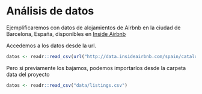 # Análisis de datos

Ejemplificaremos con datos de alojamientos de Airbnb en la ciudad de Barcelona, España, disponibles en [Inside Airbnb](http://data.insideairbnb.com/spain/catalonia/barcelona/2019-11-09/visualisations/listings.csv)

Accedemos a los datos desde la url. 

```r
datos <- readr::read_csv(url("http://data.insideairbnb.com/spain/catalonia/barcelona/2019-11-09/visualisations/listings.csv"))

```

Pero si previamente los bajamos, podemos importarlos desde la carpeta data del proyecto

```r
datos <- readr::read_csv("data/listings.csv")
```



<!-- ## GDS -->

<!-- - R no es un SIG (Sistemas de Información Geográficos) -->

<!-- - R permite hacer Ciencia de Datos Geográficos (SDG) -->

<!-- | Atributos     | SIG | SDG | -->
<!-- |---------------|:-------------:|:-------------:| -->
<!-- |Disciplinas | Geografía | Geografía, Computación, Estadística| -->
<!-- | Foco | Interfaz Gráfica | Código | -->
<!-- | Reproducibilidad | Mínimo | Máximo | -->


<!-- ## Paquetes -->

<!-- - sp, sf: para manejar información espacial vectorial -->
<!-- - raster: para trabajar con rasters -->

<!-- - ggplot2, rasterVis, tmap, leaflet, o mapview: para visualizar información espacial -->

<!-- - Es sencillo conectar R con programas SIG: GRASS GIS (rgrass7), SAGA (RSAGA), QGIS (RQGIS y qgisremote), incluso ArcGIS (arcgisbinding). -->

<!-- ## sf  -->

<!-- Combina las funcionalidades de 3 paquetes: **sp**, **rgeos** y **rgdal** -->

<!-- Ventajas respecto a otros paquetes:  -->

<!-- Mayor **velocidad** para importar y exportar los datos -->

<!-- Más tipos de **geometrías** soportadas -->

<!-- **Compatibilidad** con tidyverse. Funciona el pipe! -->

<!-- El paquete **sp** es predecesor de sf. -->

<!-- Muchos paquetes espaciales de R todavía dependen del paquete sp, por lo tanto, es importante saber cómo **convertir**. -->

<!-- Convertir objetos  **sf** a **sp** -->

<!-- ```{r eval=FALSE} -->
<!-- # Para transformar de SF a SP -->
<!-- objeto.sp <- as(objeto.sf, "Spatial") -->
<!-- ``` -->

<!-- Convertir objetos  **sp** a **sf** -->

<!-- ```{r eval=FALSE} -->
<!-- # Para transformar de SP a SF -->
<!-- objeto.sf <- st_as_sf(objeto.sp) -->
<!-- ``` -->



<!-- ## st_read() -->

<!-- Los objetos sf tienen una clase que combina **'data.frame'** y **'sf'** -->

<!-- Los objetos sf también tienen una columna especial que contiene los datos de geometría, usualmente llamado 'geom' o **'geometry'**. -->

<!-- Las funciones del paquete **dplyr** se pueden aplicar. Para saber la totalidad de funciones que son aplicables a un objeto de **clase 'sf'** consultar **methods()**. -->

<!-- Para la unión de objetos espaciales se usa **st_join(x, y)**. El método de join utilizado es siempre left join, manteniendo los registros del primer atributo. -->

<!-- ## Importar shapes -->

<!-- Los shapes con límites de los barrios de Berlin los obtenemos [aquí](http://geoserver01.uit.tufts.edu/wfs?outputformat=SHAPE-ZIP&request=GetFeature&service=wfs&srsName=EPSG%3A4326&typeName=sde%3AGISPORTAL.GISOWNER01.BERLIN_BEZIRKE_BOROUGHS01&version=2.0.0). -->

<!-- Para trabajar descomprimimos el zip y dejamos los 5 archivos en una misma carpeta. -->

<!-- ```{r eval=FALSE} -->
<!-- # cargo paquete -->
<!-- library(sf) -->

<!-- # importo shapes -->
<!-- unzip("data/GISPORTAL_GISOWNER01_BERLIN_BEZIRKE_BOROUGHS01.zip", exdir = "data/")  -->
<!-- barrios <- st_read("data/GISPORTAL_GISOWNER01_BERLIN_BEZIRKE_BOROUGHS01.shp", stringsAsFactors = FALSE) -->

<!-- # consulto clase  -->
<!-- class(barrios) -->
<!-- ``` -->
<!-- ```{r eval=FALSE} -->
<!-- # consulto métodos -->
<!-- methods(class = "sf") -->
<!-- ``` -->


<!-- ## Mapa de coropletas -->

<!-- - [Buenas prácticas](https://blog.datawrapper.de/choroplethmaps/) -->

<!-- - Es un **mapa temático** en el que las regiones se colorean de un motivo que muestra una **medida estadística**. -->


<!-- ## Encoding -->

<!-- ```{r } -->
<!-- library(stringi) -->
<!-- ``` -->
<!-- ```{r eval=FALSE} -->
<!-- # con qué encoding vienen los datos? -->
<!-- stri_enc_mark(barrios$BezName) -->
<!-- ``` -->
<!-- ```{r eval=FALSE} -->
<!-- library(dplyr) -->
<!-- # defino que los lea como 'ISO-8859-1' y pase a 'UTF-8' -->
<!-- barrios <- barrios %>% -->
<!--            mutate(BezName = stri_conv(BezName, from = 'ISO-8859-1', to = 'UTF-8', to_raw = FALSE)) -->
<!-- head(barrios$BezName,12) -->
<!-- ``` -->


<!-- ## Expresiones regulares -->

<!-- ```{r eval=FALSE} -->
<!-- # los barrios están escritos igual? -->
<!-- table(unique(listings$neighbourhood_group) %in% barrios$BezName) -->

<!-- # busco la expresión y reemplazo -->
<!-- library(stringr) -->
<!-- large <- barrios$BezName -->
<!-- small <- listings$neighbourhood_group -->

<!-- berlin <- listings %>% mutate(neighbourhood_group = stri_replace(str = small,regex = small, replacement = large , mode="all")) -->

<!-- # chequeo -->
<!-- table(unique(berlin$neighbourhood_group) %in% barrios$BezName) -->
<!-- ``` -->

<!-- Uno los data frame listings  y ratings para agregar la variable 'review_score' -->

<!-- ```{r eval=FALSE} -->
<!-- berlin <- left_join(berlin, ratings, by = "id") -->
<!-- ``` -->


<!-- ## ggplot2 -->
<!-- ```{r eval=FALSE} -->
<!-- # cuento la cantidad de alojamientos por barrios -->
<!-- bn <- berlin %>% -->
<!--   group_by(neighbourhood_group) %>% -->
<!--   summarise(median_price = median(price)) -->

<!-- # uno berlin con el objeto espacial barrios -->
<!-- bn <- left_join(bn, barrios, by = c("neighbourhood_group"="BezName")) -->

<!-- # calculo centroides de los polígonos -->
<!-- latlong_mean <-  barrios %>% st_centroid(geometry) -->

<!-- # convierto la geometría en 2 vectores -->
<!-- latlong_mean <- st_coordinates(latlong_mean$geometry) -->
<!-- latlong_mean <- tibble(latlong_mean[,1], latlong_mean[,2]) -->
<!-- names(latlong_mean) <- c('lat', 'lon') -->
<!-- bn <- bind_cols(bn, latlong_mean) -->

<!-- library(ggplot2) -->
<!-- mapa<- ggplot(bn) + -->
<!--        geom_sf(aes(fill = median_price)) + -->
<!--        geom_text(aes(x = lat, y = lon, label = neighbourhood_group),  size = 3, hjust = 0.5)+ -->
<!--       scale_fill_viridis_c("# Alojamientos", option = "D") + -->
<!--       ggtitle("Alojamientos Airbnb por barrios de Berlin") + -->
<!--       theme_void() -->
<!-- mapa -->
<!-- ``` -->

<!-- ## leaflet -->

<!-- - El paquete leaflet es una extensión java script para R que permite hacer mapas interactivos. -->

<!-- - [Tutorial](https://rstudio.github.io/leaflet/) para comenzar. -->

<!-- ## leaflet() -->

<!-- | Función      | Descripción | -->
<!-- |---------------|:---------------------------------------:| -->
<!-- | leaflet()    |crea el objeto leaflet  | -->
<!-- | addTiles() |  define el mapa de base, por defecto utiliza OpenStreetMap. [Opciones](http://leaflet-extras.github.io/leaflet-providers/preview/) | -->
<!-- | setView() | define por centroide y zoom | -->
<!-- | addMarkers() | marcadores a partir de una capa espacial o de pares de coordenadas.| -->

<!-- El orden de los comandos es importante. -->


<!-- ## leaflet -->

<!-- ```{r eval=FALSE} -->
<!-- library(leaflet) -->

<!-- contenido <- paste(sep = "<br/>", -->
<!--                paste0("<img src='https://upload.wikimedia.org/wikipedia/commons/4/45/Estadio_Centenario_%28vista_a%C3%A9rea%29.jpg", "' />"), -->
<!--                paste0("<b>Name: </b>", "Estadio Centenario"), -->
<!--                paste0("<b>Place: </b>", "Montevideo, Uruguay"), -->
<!--                paste0("<a href='https://es.wikipedia.org/wiki/Estadio_Centenario", "'>Link</a>")) -->

<!-- mapa <- leaflet() %>% -->
<!--         addTiles() %>% -->
<!--         addMarkers(lng = -56.159158, lat = -34.888494, -->
<!--                    popup = contenido) -->
<!-- mapa -->
<!-- ``` -->



<!-- ## Mapa -->

<!-- ```{r echo=FALSE, eval=FALSE} -->
<!-- library(leaflet) -->

<!-- mapa <- leaflet() %>% -->
<!--         addTiles() %>% -->
<!--         addMarkers(lng = -56.15253, lat = -34.89445, -->
<!--                    popup ="Estadio Centenario") -->
<!-- mapa -->
<!-- ``` -->


<!-- ## Alojamientos Berlin -->

<!-- ```{r eval=FALSE} -->
<!-- # Alojamientos caros de Airbnb en Berlin -->
<!-- top <- filter(berlin, price > 500 & !is.na(review_scores_rating)) -->

<!-- # de sf a sp -->
<!-- barrios.sp <- as(barrios, "Spatial") -->

<!-- barrios.sp@data <- merge(barrios.sp@data, top, by.x ="BezName" , by.y="neighbourhood_group") -->

<!-- library(leaflet) -->
<!-- airbnb = makeIcon("https://raw.githubusercontent.com/calcita/R-tutorial/master/images/airbnb.png","/https://raw.githubusercontent.com/calcita/R-tutorial/master/images/airbnb@2x.png", 18, 18) -->

<!-- mapa <- leaflet(data = barrios.sp) %>% -->
<!--         #setView() -->
<!--         addTiles() %>% -->
<!--         addMarkers(lng = ~longitude, lat = ~latitude, icon = airbnb) -->
<!--         #addCircles() -->
<!--         #addLegend() -->
<!-- mapa -->
<!-- ``` -->


<!-- ## Alojamientos Berlin -->

<!-- ```{r echo=FALSE, eval=FALSE} -->
<!-- # Alojamientos caros de Airbnb en Berlin -->
<!-- top <- filter(berlin, price > 500 & !is.na(review_scores_rating)) -->

<!-- # de sf a sp -->
<!-- barrios.sp <- as(barrios, "Spatial") -->

<!-- barrios.sp@data <- merge(barrios.sp@data, top, by.x ="BezName" , by.y="neighbourhood_group") -->

<!-- library(leaflet) -->
<!-- airbnb = makeIcon("https://raw.githubusercontent.com/calcita/R-tutorial/master/images/airbnb.png","https://raw.githubusercontent.com/calcita/R-tutorial/master/images/airbnb@2x.png", 18, -->
<!--            18) -->

<!-- mapa <- leaflet(data = barrios.sp) %>% -->
<!--         #setView() -->
<!--         addTiles() %>% -->
<!--         addMarkers(lng = ~longitude, lat = ~latitude, icon = airbnb) -->
<!--         #addCircles() -->
<!--         #addLegend() -->
<!-- mapa -->
<!-- ``` -->

